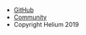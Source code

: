 - [GitHub](https://github.com/helium)
- [Community](https://community.helium.com/)
- Copyright Helium 2019